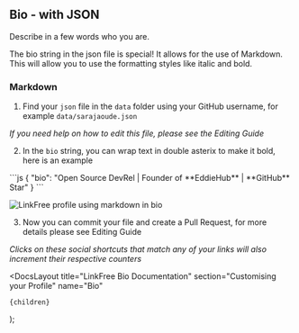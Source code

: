 
## Bio - with JSON

Describe in a few words who you are.

The bio string in the json file is special! It allows for the use of Markdown. This will allow you to use the formatting styles like italic and bold.

### Markdown

1. Find your `json` file in the `data` folder using your GitHub username, for example `data/sarajaoude.json`

_If you need help on how to edit this file, please see the <Link href="/docs/how-to-guides/editing-json">Editing Guide</Link>_

2. In the `bio` string, you can wrap text in double asterix to make it bold, here is an example

<ClipboardCopy>
```js
{
  "bio": "Open Source DevRel | Founder of **EddieHub** | **GitHub** Star"
}
```
</ClipboardCopy>

![LinkFree profile using markdown in bio](https://user-images.githubusercontent.com/624760/208985171-9f337433-92c6-43b7-86a4-05d6af691690.png)

3. Now you can commit your file and create a Pull Request, for more details please see <Link href="/docs/how-to-guides/editing-json">Editing Guide</Link>

_Clicks on these social shortcuts that match any of your links will also increment their respective counters_

  <DocsLayout
    title="LinkFree Bio Documentation"
    section="Customising your Profile"
    name="Bio"
  >
    {children}
  </DocsLayout>
);
